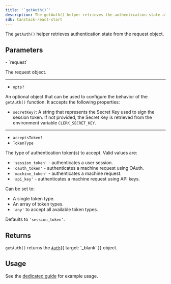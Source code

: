 ```yaml
---
title: '`getAuth()`'
description: The getAuth() helper retrieves the authentication state allowing you to protect your API routes or gather relevant data.
sdk: tanstack-react-start
---
```


The `getAuth()` helper retrieves authentication state from the request object.

## Parameters

<Properties>
  - `request`

  The request object.

  ---

  - `opts?`

  An optional object that can be used to configure the behavior of the `getAuth()` function. It accepts the following properties:

  - `secretKey?`: A string that represents the Secret Key used to sign the session token. If not provided, the Secret Key is retrieved from the environment variable `CLERK_SECRET_KEY`.

  ---

  - `acceptsToken?`
  - `TokenType`

  The type of authentication token(s) to accept. Valid values are:

  - `'session_token'` - authenticates a user session.
  - `'oauth_token'` - authenticates a machine request using OAuth.
  - `'machine_token'` - authenticates a machine request.
  - `'api_key'` - authenticates a machine request using API keys.

  Can be set to:

  - A single token type.
  - An array of token types.
  - `'any'` to accept all available token types.

  Defaults to `'session_token'`.
</Properties>

## Returns

`getAuth()` returns the [`Auth`](/docs/references/backend/types/auth-object){{ target: '_blank' }} object.

## Usage

See the [dedicated guide](/docs/guides/users/reading#server-side) for example usage.
